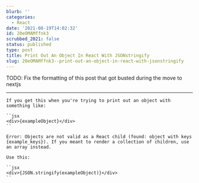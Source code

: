 ```yaml
---
blurb: ''
categories:
  - React
date: '2021-08-19T14:02:32'
id: 20eOMAMffnk3
scrubbed_2021: false
status: published
type: post
title: Print Out An Object In React With JSONstringify
slug: 20eOMAMffnk3--print-out-an-object-in-react-with-jsonstringify
---
```


TODO: Fix the formatting of this post that got busted during the move to nextjs

---



```
If you get this when you're trying to print out an object with something like:

``jsx
<div>{exampleObject}</div>
``

Error: Objects are not valid as a React child (found: object with keys {example_keys}). If you meant to render a collection of children, use an array instead.

Use this:

``jsx
<div>{JSON.stringify(exampleObject)}</div>
``

```
